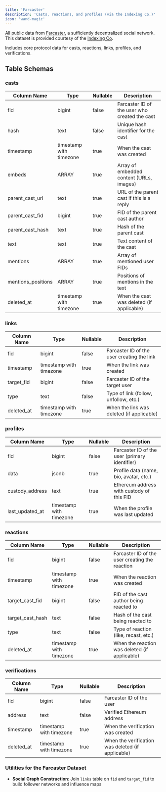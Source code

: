 ```yaml
---
title: 'Farcaster'
description: 'Casts, reactions, and profiles (via the Indexing Co.)'
icon: 'wand-magic'
---
```


All public data from [Farcaster](https://farcaster.xyz/), a sufficiently decentralized social network. This dataset is provided courtesy of the [Indexing Co](https://www.indexing.co/).

Includes core protocol data for casts, reactions, links, profiles, and verifications.

## Table Schemas

### casts

| Column Name        | Type                    | Nullable | Description                                   |
| ------------------ | ----------------------- | -------- | --------------------------------------------- |
| fid                | bigint                  | false    | Farcaster ID of the user who created the cast |
| hash               | text                    | false    | Unique hash identifier for the cast           |
| timestamp          | timestamp with timezone | true     | When the cast was created                     |
| embeds             | ARRAY                   | true     | Array of embedded content (URLs, images)      |
| parent_cast_url    | text                    | true     | URL of the parent cast if this is a reply     |
| parent_cast_fid    | bigint                  | true     | FID of the parent cast author                 |
| parent_cast_hash   | text                    | true     | Hash of the parent cast                       |
| text               | text                    | true     | Text content of the cast                      |
| mentions           | ARRAY                   | true     | Array of mentioned user FIDs                  |
| mentions_positions | ARRAY                   | true     | Positions of mentions in the text             |
| deleted_at         | timestamp with timezone | true     | When the cast was deleted (if applicable)     |

### links

| Column Name | Type                    | Nullable | Description                                |
| ----------- | ----------------------- | -------- | ------------------------------------------ |
| fid         | bigint                  | false    | Farcaster ID of the user creating the link |
| timestamp   | timestamp with timezone | true     | When the link was created                  |
| target_fid  | bigint                  | false    | Farcaster ID of the target user            |
| type        | text                    | false    | Type of link (follow, unfollow, etc.)      |
| deleted_at  | timestamp with timezone | true     | When the link was deleted (if applicable)  |

### profiles

| Column Name     | Type                    | Nullable | Description                                   |
| --------------- | ----------------------- | -------- | --------------------------------------------- |
| fid             | bigint                  | false    | Farcaster ID of the user (primary identifier) |
| data            | jsonb                   | true     | Profile data (name, bio, avatar, etc.)        |
| custody_address | text                    | true     | Ethereum address with custody of this FID     |
| last_updated_at | timestamp with timezone | true     | When the profile was last updated             |

### reactions

| Column Name      | Type                    | Nullable | Description                                    |
| ---------------- | ----------------------- | -------- | ---------------------------------------------- |
| fid              | bigint                  | false    | Farcaster ID of the user creating the reaction |
| timestamp        | timestamp with timezone | true     | When the reaction was created                  |
| target_cast_fid  | bigint                  | false    | FID of the cast author being reacted to        |
| target_cast_hash | text                    | false    | Hash of the cast being reacted to              |
| type             | text                    | false    | Type of reaction (like, recast, etc.)          |
| deleted_at       | timestamp with timezone | true     | When the reaction was deleted (if applicable)  |

### verifications

| Column Name | Type                    | Nullable | Description                                       |
| ----------- | ----------------------- | -------- | ------------------------------------------------- |
| fid         | bigint                  | false    | Farcaster ID of the user                          |
| address     | text                    | false    | Verified Ethereum address                         |
| timestamp   | timestamp with timezone | true     | When the verification was created                 |
| deleted_at  | timestamp with timezone | true     | When the verification was deleted (if applicable) |

### Utilities for the Farcaster Dataset

- **Social Graph Construction**: Join `links` table on `fid` and `target_fid` to build follower networks and influence maps

